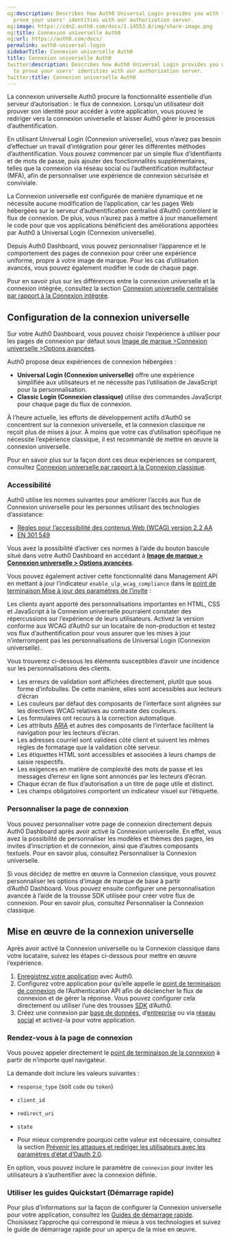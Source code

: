 ```yaml
---
og:description: Describes how Auth0 Universal Login provides you with the means to
  prove your users' identities with our authorization server.
og:image: https://cdn2.auth0.com/docs/1.14553.0/img/share-image.png
og:title: Connexion universelle Auth0
og:url: https://auth0.com/docs/
permalink: auth0-universal-login
sidebarTitle: Connexion universelle Auth0
title: Connexion universelle Auth0
twitter:description: Describes how Auth0 Universal Login provides you with the means
  to prove your users' identities with our authorization server.
twitter:title: Connexion universelle Auth0
---
```


La connexion universelle Auth0 procure la fonctionnalité essentielle d’un serveur d’autorisation : le flux de connexion. Lorsqu’un utilisateur doit prouver son identité pour accéder à votre application, vous pouvez le rediriger vers la connexion universelle et laisser Auth0 gérer le processus d’authentification.

En utilisant Universal Login (Connexion universelle), vous n’avez pas besoin d’effectuer un travail d’intégration pour gérer les différentes méthodes d’authentification. Vous pouvez commencer par un simple flux d’identifiants et de mots de passe, puis ajouter des fonctionnalités supplémentaires, telles que la connexion via réseau social ou l’authentification multifacteur (MFA), afin de personnaliser une expérience de connexion sécurisée et conviviale.

La Connexion universelle est configurée de manière dynamique et ne nécessite aucune modification de l’application, car les pages Web hébergées sur le serveur d’authentification centralisé d’Auth0 contrôlent le flux de connexion. De plus, vous n’aurez pas à mettre à jour manuellement le code pour que vos applications bénéficient des améliorations apportées par Auth0 à Universal Login (Connexion universelle).

Depuis Auth0 Dashboard, vous pouvez personnaliser l’apparence et le comportement des pages de connexion pour créer une expérience uniforme, propre à votre image de marque. Pour les cas d’utilisation avancés, vous pouvez également modifier le code de chaque page.

Pour en savoir plus sur les différences entre la connexion universelle et la connexion intégrée, consultez la section [Connexion universelle centralisée par rapport à la Connexion intégrée](/login/universal-vs-embedded-login).

## Configuration de la connexion universelle

Sur votre Auth0 Dashboard, vous pouvez choisir l’expérience à utiliser pour les pages de connexion par défaut sous [Image de marque >Connexion universelle >Options avancées](%24%7Bmanage_url%7D/#/universal-login/customizations-new).

Auth0 propose deux expériences de connexion hébergées :

* **Universal Login (Connexion universelle)** offre une expérience simplifiée aux utilisateurs et ne nécessite pas l’utilisation de JavaScript pour la personnalisation.
* **Classic Login (Connexion classique)** utilise des commandes JavaScript pour chaque page du flux de connexion.

À l’heure actuelle, les efforts de développement actifs d’Auth0 se concentrent sur la connexion universelle, et la connexion classique ne reçoit plus de mises à jour. À moins que votre cas d’utilisation spécifique ne nécessite l’expérience classique, il est recommandé de mettre en œuvre la connexion universelle.

Pour en savoir plus sur la façon dont ces deux expériences se comparent, consultez [Connexion universelle par rapport à la Connexion classique](/login/universal-login/universal-login-vs-classic-login).

### Accessibilité

Auth0 utilise les normes suivantes pour améliorer l’accès aux flux de Connexion universelle pour les personnes utilisant des technologies d’assistance:

* [Règles pour l’accessibilité des contenus Web (WCAG) version 2.2 AA](https://www.w3.org/WAI/standards-guidelines/wcag/)
* [EN 301 549](https://www.etsi.org/human-factors-accessibility/en-301-549-v3-the-harmonized-european-standard-for-ict-accessibility)

Vous avez la possibilité d’activer ces normes à l’aide du bouton bascule situé dans votre Auth0 Dashboard en accédant à [**Image de marque > Connexion universelle > Options avancées**](%24%7Bmanage_url%7D/#/universal-login/customizations-new).

Vous pouvez également activer cette fonctionnalité dans Management API en mettant à jour l’indicateur `enable_ulp_wcag_compliance` dans le [point de terminaison Mise à jour des paramètres de l’invite](api/management/v2/prompts/patch-prompts) :



Les clients ayant apporté des personnalisations importantes en HTML, CSS et JavaScript à la Connexion universelle pourraient constater des répercussions sur l’expérience de leurs utilisateurs. Activez la version conforme aux WCAG d’Auth0 sur un locataire de non-production et testez vos flux d’authentification pour vous assurer que les mises à jour n’interrompent pas les personnalisations de Universal Login (Connexion universelle).



Vous trouverez ci-dessous les éléments susceptibles d’avoir une incidence sur les personnalisations des clients.

* Les erreurs de validation sont affichées directement, plutôt que sous forme d’infobulles. De cette manière, elles sont accessibles aux lecteurs d’écran
* Les couleurs par défaut des composants de l’interface sont alignées sur les directives WCAG relatives au contraste des couleurs.
* Les formulaires ont recours à la correction automatique.
* Les attributs [ARIA](https://www.w3.org/WAI/standards-guidelines/aria/) et autres des composants de l’interface facilitent la navigation pour les lecteurs d’écran.
* Les adresses courriel sont validées côté client et suivent les mêmes règles de formatage que la validation côté serveur.
* Les étiquettes HTML sont accessibles et associées à leurs champs de saisie respectifs.
* Les exigences en matière de complexité des mots de passe et les messages d’erreur en ligne sont annoncés par les lecteurs d’écran.
* Chaque écran de flux d’autorisation a un titre de page utile et distinct.
* Les champs obligatoires comportent un indicateur visuel sur l’étiquette.

### Personnaliser la page de connexion

Vous pouvez personnaliser votre page de connexion directement depuis Auth0 Dashboard après avoir activé la Connexion universelle. En effet, vous avez la possibilité de personnaliser les modèles et thèmes des pages, les invites d’inscription et de connexion, ainsi que d’autres composants textuels. Pour en savoir plus, consultez Personnaliser la Connexion universelle.

Si vous décidez de mettre en œuvre la Connexion classique, vous pouvez personnaliser les options d’image de marque de base à partir d’Auth0 Dashboard. Vous pouvez ensuite configurer une personnalisation avancée à l’aide de la trousse SDK utilisée pour créer votre flux de connexion. Pour en savoir plus, consultez Personnaliser la Connexion classique.

## Mise en œuvre de la connexion universelle

Après avoir activé la Connexion universelle ou la Connexion classique dans votre locataire, suivez les étapes ci-dessous pour mettre en œuvre l’expérience.

1. [Enregistrez votre application](https://auth0.com/docs/get-started/auth0-overview/create-applications) avec Auth0.
2. Configurez votre application pour qu’elle appelle le [point de terminaison de connexion](/api/authentication#login) de l’Authentication API afin de déclencher le flux de connexion et de gérer la réponse. Vous pouvez configurer cela directement ou utiliser l’une des trousses [SDK](https://auth0.com/docs/libraries) d’Auth0.
3. Créez une connexion par [base de données](/applications/set-up-database-connections), d’[entreprise](/enterprise-connections) ou via [réseau social](/social) et activez-la pour votre application.

### Rendez-vous à la page de connexion

Vous pouvez appeler directement le [point de terminaison de la connexion](/api/authentication#login) à partir de n’importe quel navigateur.



La demande doit inclure les valeurs suivantes :

* `response_type` (soit `code` ou `token`)
* `client_id`
* `redirect_uri`
* `state`

* Pour mieux comprendre pourquoi cette valeur est nécessaire, consultez la section [Prévenir les attaques et rediriger les utilisateurs avec les paramètres d’état d’Oauth 2.0](/attack-protection/state-parameters).

En option, vous pouvez inclure le paramètre de `connexion` pour inviter les utilisateurs à s’authentifier avec la connexion définie.

### Utiliser les guides Quickstart (Démarrage rapide)

Pour plus d’informations sur la façon de configurer la Connexion universelle pour votre application, consultez les [Guides de démarrage rapide](/quickstarts). Choisissez l’approche qui correspond le mieux à vos technologies et suivez le guide de démarrage rapide pour un aperçu de la mise en œuvre.